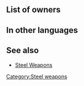 {{Weapon Infobox
|tagid=SID_鋼の剣
|weaponType=Sword
|might=8
|range=1
|cost=100
|statModifiers=0,8,0,0,0
|next=Silver Sword
|promotionRarity=4
|promotionTier=1
|required=Iron Sword
|properties=random_all
}}
==List of owners==
{{Skill Hero List}}
{{NoInheritHeroes}}
==In other languages==
{{OtherLanguages
|japanese=鋼の剣
|german=Stahlschwert
|spanishEU=Espada acero
|spanishLA=Espada acero
|french=Épée acier
|italian=Spada acciaio
|chineseTW=鋼劍
|portuguese=Espada de aço
}}
==See also==
* [[Steel Weapons]]
{{Weapons Navbox}}
[[Category:Steel weapons]]